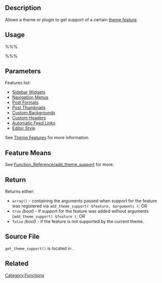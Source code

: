 {{Languages|
{{en|Function Reference/get_theme_support}}
{{zh-cn|函数参考/get_theme_support}}
{{ja|関数リファレンス/get theme support}}
}}

== Description ==

Allows a theme or plugin to get support of a certain [[Theme Features|theme feature]]. 

== Usage ==

%%%<?php get_theme_support( $feature ); ?>%%%

== Parameters ==

{{Parameter|$feature|string|Name for the feature being added.}}

Features list:
* [[Widgets API|Sidebar Widgets]]
* [[Navigation Menus]]
* [[Post Formats]]
* [[Post Thumbnails]]
* [[Custom Backgrounds]]
* [[Custom Headers]]
* [[Automatic Feed Links]]
* [[Editor Style]]

See [[Theme Features]] for more information.

== Feature Means ==
See [[Function_Reference/add_theme_support]] for more.

== Return ==
Returns either: 
* <code style="font-weight:bold;">array()</code> - containing the arguments passed when support for the feature was registered via <code>add_theme_support( $feature, $arguments )</code>; OR 
* <code style="font-weight:bold;">true</code> <em>(bool)</em> - if support for the feature was added without arguments (<code>add_theme_support( $feature )</code>; OR
* <code style="font-weight:bold;">false</code> <em>(bool)</em> - if the feature is not supported by the current theme.

== Source File ==

<tt>get_theme_support()</tt> is located in {{Trac|wp-includes/theme.php}}.

== Related ==

{{Theme Support}}

{{Tag Footer}}

[[Category:Functions]]